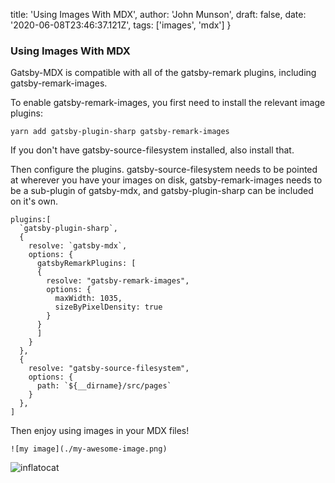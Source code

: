   title: 'Using Images With MDX',
  author: 'John Munson',
  draft: false,
  date: '2020-06-08T23:46:37.121Z',
  tags: ['images', 'mdx']
}

### Using Images With MDX

Gatsby-MDX is compatible with all of the gatsby-remark plugins, including gatsby-remark-images.

To enable gatsby-remark-images, you first need to install the relevant image plugins:

```
yarn add gatsby-plugin-sharp gatsby-remark-images
```

If you don't have gatsby-source-filesystem installed, also install that.

Then configure the plugins. gatsby-source-filesystem needs to be pointed at wherever you have your images on disk, gatsby-remark-images needs to be a sub-plugin of gatsby-mdx, and gatsby-plugin-sharp can be included on it's own.

```
plugins:[
  `gatsby-plugin-sharp`,
  {
    resolve: `gatsby-mdx`,
    options: {
      gatsbyRemarkPlugins: [
      {
        resolve: "gatsby-remark-images",
        options: {
          maxWidth: 1035,
          sizeByPixelDensity: true
        }
      }
      ]
    }
  },
  {
    resolve: "gatsby-source-filesystem",
    options: {
      path: `${__dirname}/src/pages`
    }
  },
]
```

Then enjoy using images in your MDX files!

```
![my image](./my-awesome-image.png)
```

![inflatocat](./inflatocat.png)
